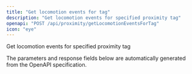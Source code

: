 ```yaml
---
title: "Get locomotion events for tag"
description: "Get locomotion events for specified proximity tag"
openapi: "POST /api/proximity/getLocomotionEventsForTag"
icon: "eye"
---
```


Get locomotion events for specified proximity tag

<Note>
The parameters and response fields below are automatically generated from the OpenAPI specification.
</Note>
